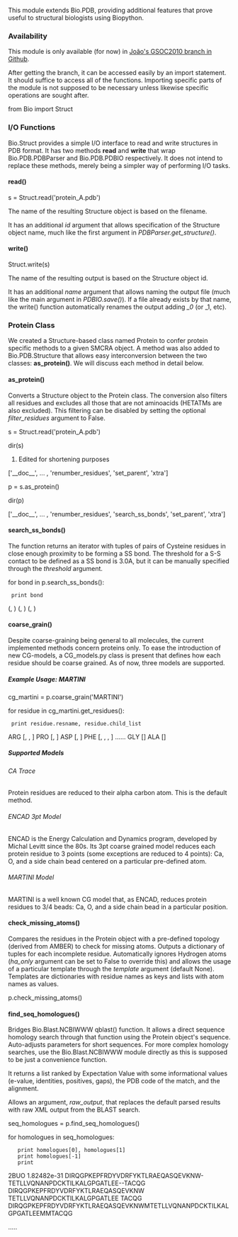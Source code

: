 This module extends Bio.PDB, providing additional features that prove useful to structural biologists using Biopython.


=== Availability ===

This module is only available (for now) in [http://github.com/JoaoRodrigues/biopython/tree/GSOC2010 João's GSOC2010 branch in Github].

After getting the branch, it can be accessed easily by an import statement. It should suffice to access all of the functions. Importing specific parts of the module is not supposed to be necessary unless likewise specific operations are sought after.

<python>from Bio import Struct</python>

=== I/O Functions === 

Bio.Struct provides a simple I/O interface to read and write structures in PDB format. It has two methods '''read''' and '''write''' that wrap Bio.PDB.PDBParser and Bio.PDB.PDBIO respectively. It does not intend to replace these methods, merely being a simpler way of performing I/O tasks.

==== read() ====

<python>s = Struct.read('protein_A.pdb')</python>

The name of the resulting Structure object is based on the filename. 

It has an additional ''id'' argument that allows specification of the Structure object name, much like the first argument in ''PDBParser.get_structure()''.

==== write() ====

<python>Struct.write(s)</python>

The name of the resulting output is based on the Structure object id. 

It has an additional ''name'' argument that allows naming the output file (much like the main argument in ''PDBIO.save()''). If a file already exists by that name, the write() function automatically renames the output adding ''_0'' (or _1, etc).

=== Protein Class ===

We created a Structure-based class named Protein to confer protein specific methods to a given SMCRA object. A method was also added to Bio.PDB.Structure that allows easy interconversion between the two classes: '''as_protein()'''. We will discuss each method in detail below.

==== as_protein() ====

Converts a Structure object to the Protein class. The conversion also filters all residues and excludes all those that are not aminoacids (HETATMs are also excluded). This filtering can be disabled by setting the optional ''filter_residues'' argument to False.

<python>s = Struct.read('protein_A.pdb')

dir(s)
# Edited for shortening purposes
['__doc__', ... , 'renumber_residues', 'set_parent', 'xtra']

p = s.as_protein()

dir(p)

['__doc__', ... , 'renumber_residues', 'search_ss_bonds', 'set_parent', 'xtra']</python>

==== search_ss_bonds() ====

The function returns an iterator with tuples of pairs of Cysteine residues in close enough proximity to be forming a SS bond. The threshold for a S-S contact to be defined as a SS bond is 3.0A, but it can be manually specified through the ''threshold'' argument.

<python>for bond in p.search_ss_bonds():
  print bond

(<Residue CYS het=  resseq=5 icode= >, <Residue CYS het=  resseq=55 icode= >)
(<Residue CYS het=  resseq=14 icode= >, <Residue CYS het=  resseq=38 icode= >)
(<Residue CYS het=  resseq=30 icode= >, <Residue CYS het=  resseq=51 icode= >)</python>

==== coarse_grain() ====

Despite coarse-graining being general to all molecules, the current implemented methods concern proteins only. To ease the introduction of new CG-models, a CG_models.py class is present that defines how each residue should be coarse grained. As of now, three models are supported.

===== Example Usage: MARTINI =====

<python>cg_martini = p.coarse_grain('MARTINI')

for residue in cg_martini.get_residues():
  print residue.resname, residue.child_list

ARG [<Atom BB>, <Atom S1>, <Atom S2>]
PRO [<Atom BB>, <Atom S1>]
ASP [<Atom BB>, <Atom S1>]
PHE [<Atom BB>, <Atom S1>, <Atom S2>, <Atom S3>]
......
GLY [<Atom BB>]
ALA [<Atom BB>]</python>

===== Supported Models =====

====== CA Trace ======

Protein residues are reduced to their alpha carbon atom. This is the default method.

====== ENCAD 3pt Model ======

ENCAD is the Energy Calculation and Dynamics program, developed by Michal Levitt since the 80s. Its 3pt coarse grained model reduces each protein residue to 3 points (some exceptions are reduced to 4 points): Ca, O, and a side chain bead centered on a particular pre-defined atom.

====== MARTINI Model ======

MARTINI is a well known CG model that, as ENCAD, reduces protein residues to 3/4 beads: Ca, O, and a side chain bead in a particular position.

==== check_missing_atoms() ====

Compares the residues in the Protein object with a pre-defined topology (derived from AMBER) to check for missing atoms. Outputs a dictionary of tuples for each incomplete residue. Automatically ignores Hydrogen atoms (''ha_only'' argument can be set to False to override this) and allows the usage of a particular template through the ''template'' argument (default None). Templates are dictionaries with residue names as keys and lists with atom names as values.

<python>p.check_missing_atoms()</python>

==== find_seq_homologues() ====

Bridges Bio.Blast.NCBIWWW qblast() function. It allows a direct sequence homology search through that function using the Protein object's sequence. Auto-adjusts parameters for short sequences. For more complex homology searches, use the Bio.Blast.NCBIWWW module directly as this is supposed to be just a convenience function.

It returns a list ranked by Expectation Value with some informational values (e-value, identities, positives, gaps), the PDB code of the match, and the alignment.

Allows an argument, ''raw_output'', that replaces the default parsed results with raw XML output from the BLAST search.

<python>seq_homologues = p.find_seq_homologues()

for homologues in seq_homologues:
    print homologues[0], homologues[1]
    print homologues[-1]
    print

2BUO 1.82482e-31
DIRQGPKEPFRDYVDRFYKTLRAEQASQEVKNW-TETLLVQNANPDCKTILKALGPGATLEE--TACQG
DIRQGPKEPFRDYVDRFYKTLRAEQASQEVKNW TETLLVQNANPDCKTILKALGPGATLEE  TACQG
DIRQGPKEPFRDYVDRFYKTLRAEQASQEVKNWMTETLLVQNANPDCKTILKALGPGATLEEMMTACQG

.....</python>